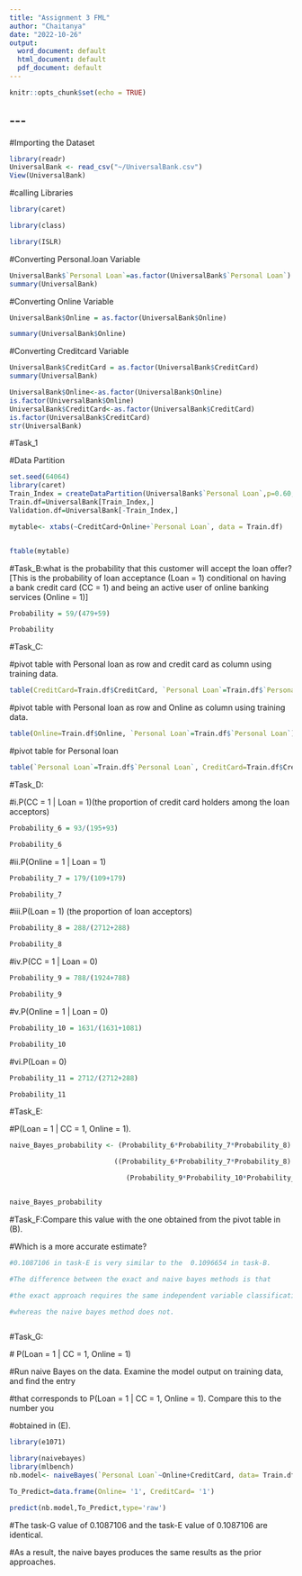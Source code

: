 ---
title: "Assignment 3 FML"
author: "Chaitanya"
date: "2022-10-26"
output:
  word_document: default
  html_document: default
  pdf_document: default
---

```{r setup, include=FALSE}
knitr::opts_chunk$set(echo = TRUE)
```
## \-\--

#Importing the Dataset

```{r}
library(readr)
UniversalBank <- read_csv("~/UniversalBank.csv")
View(UniversalBank)

```

#calling Libraries

```{r}
library(caret)

library(class)

library(ISLR)

```

#Converting Personal.loan Variable

```{r}
UniversalBank$`Personal Loan`=as.factor(UniversalBank$`Personal Loan`)
summary(UniversalBank)
```

#Converting Online Variable

```{r}
UniversalBank$Online = as.factor(UniversalBank$Online) 

summary(UniversalBank$Online)
```

#Converting Creditcard Variable

```{r}
UniversalBank$CreditCard = as.factor(UniversalBank$CreditCard) 
summary(UniversalBank)

UniversalBank$Online<-as.factor(UniversalBank$Online)
is.factor(UniversalBank$Online)
UniversalBank$CreditCard<-as.factor(UniversalBank$CreditCard)
is.factor(UniversalBank$CreditCard)
str(UniversalBank)


```

#Task_1

#Data Partition

```{r}
set.seed(64064)
library(caret)
Train_Index = createDataPartition(UniversalBank$`Personal Loan`,p=0.60, list = FALSE) # 60% reserved for Train
Train.df=UniversalBank[Train_Index,]
Validation.df=UniversalBank[-Train_Index,]

```


```{r}

mytable<- xtabs(~CreditCard+Online+`Personal Loan`, data = Train.df)


ftable(mytable)

```

#Task_B:what is the probability that this customer will accept the loan offer? [This is the probability of loan acceptance (Loan = 1) conditional on having a bank credit card (CC = 1) and being an active user of online banking services (Online = 1)]

```{r}
Probability = 59/(479+59)

Probability

```

#Task_C:

#pivot table with Personal loan as row and credit card as column using training data.

```{r}
table(CreditCard=Train.df$CreditCard, `Personal Loan`=Train.df$`Personal Loan`)


```

#pivot table with Personal loan as row and Online as column using training data.

```{r}
table(Online=Train.df$Online, `Personal Loan`=Train.df$`Personal Loan`)


```

#pivot table for Personal loan

```{r}
table(`Personal Loan`=Train.df$`Personal Loan`, CreditCard=Train.df$CreditCard)
```

#Task_D:

#i.P(CC = 1 \| Loan = 1)(the proportion of credit card holders among the loan acceptors)

```{r}
Probability_6 = 93/(195+93)

Probability_6

```

#ii.P(Online = 1 \| Loan = 1)

```{r}
Probability_7 = 179/(109+179)

Probability_7

```

#iii.P(Loan = 1) (the proportion of loan acceptors)

```{r}
Probability_8 = 288/(2712+288)

Probability_8

```

#iv.P(CC = 1 \| Loan = 0)

```{r}
Probability_9 = 788/(1924+788)

Probability_9

```

#v.P(Online = 1 \| Loan = 0)

```{r}
Probability_10 = 1631/(1631+1081)

Probability_10
```

#vi.P(Loan = 0)

```{r}
Probability_11 = 2712/(2712+288)

Probability_11
```

#Task_E:

#P(Loan = 1 \| CC = 1, Online = 1).

```{r}
naive_Bayes_probability <- (Probability_6*Probability_7*Probability_8) / 

                          ((Probability_6*Probability_7*Probability_8) + 

                             (Probability_9*Probability_10*Probability_11))


naive_Bayes_probability
```

#Task_F:Compare this value with the one obtained from the pivot table in (B).

#Which is a more accurate estimate?

```{r}
#0.1087106 in task-E is very similar to the  0.1096654 in task-B.

#The difference between the exact and naive bayes methods is that

#the exact approach requires the same independent variable classifications to predict, 

#whereas the naive bayes method does not.



```

#Task_G:

\# P(Loan = 1 \| CC = 1, Online = 1)

#Run naive Bayes on the data. Examine the model output on training data, and find the entry

#that corresponds to P(Loan = 1 \| CC = 1, Online = 1). Compare this to the number you

#obtained in (E).

```{r}
library(e1071)

```

```{r}

library(naivebayes)
library(mlbench)
nb.model<- naiveBayes(`Personal Loan`~Online+CreditCard, data= Train.df)

To_Predict=data.frame(Online= '1', CreditCard= '1')

predict(nb.model,To_Predict,type='raw')


```

#The task-G value of 0.1087106 and the task-E value of 0.1087106 are identical.

#As a result, the naive bayes produces the same results as the prior approaches.

